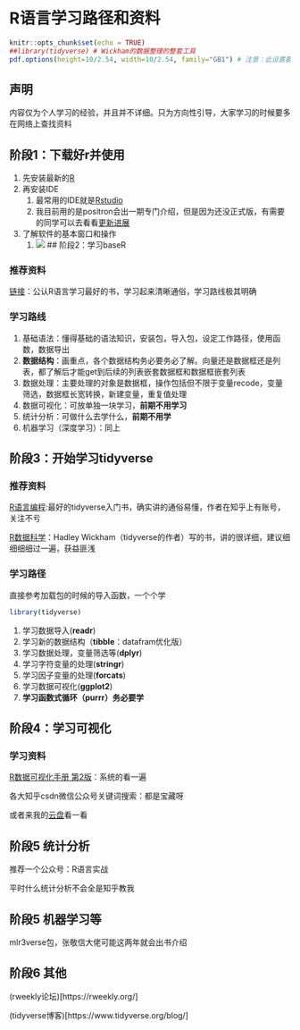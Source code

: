 
# R语言学习路径和资料


```r
knitr::opts_chunk$set(echo = TRUE)
##library(tidyverse) # Wickham的数据整理的整套工具
pdf.options(height=10/2.54, width=10/2.54, family="GB1") # 注意：此设置要放在最后
```

## 声明
内容仅为个人学习的经验，并且并不详细。只为方向性引导，大家学习的时候要多在网络上查找资料

## 阶段1：下载好r并使用
1. 先安装最新的[R](https://www.r-project.org/)
2. 再安装IDE
   1. 最常用的IDE就是[Rstudio](https://posit.co/downloads/)
   2. 我目前用的是positron会出一期专门介绍，但是因为还没正式版，有需要的同学可以去看看[更新进展](https://github.com/posit-dev/positron/releases)
3. 了解软件的基本窗口和操作
   1. ![](https://vip.123pan.cn/1813062489//7%20pic/202410192013471.png)
## 阶段2：学习baseR

### 推荐资料

[链接](https://book.douban.com/subject/36420926/)：公认R语言学习最好的书，学习起来清晰通俗，学习路线极其明确

### 学习路线
1. 基础语法：懂得基础的语法知识，安装包，导入包，设定工作路径，使用函数，数据导出
2. **数据结构**：画重点，各个数据结构务必要务必了解。向量还是数据框还是列表，都了解后才能get到后续的列表嵌套数据框和数据框嵌套列表
3. 数据处理：主要处理的对象是数据框，操作包括但不限于变量recode，变量筛选，数据框长宽转换，新建变量，重复值处理
4. 数据可视化：可放单独一块学习，**前期不用学习**
5. 统计分析：可做什么去学什么，**前期不用学**
6. 机器学习（深度学习）：同上

## 阶段3：开始学习tidyverse

### 推荐资料

[R语言编程](https://book.douban.com/subject/36171369/):最好的tidyverse入门书，确实讲的通俗易懂，作者在知乎上有账号，关注不亏

[R数据科学](https://book.douban.com/subject/30277904/)：Hadley Wickham（tidyverse的作者）写的书，讲的很详细，建议细细细细过一遍，获益匪浅

### 学习路径
直接参考加载包的时候的导入函数，一个个学

```r
library(tidyverse)

```

1. 学习数据导入(**readr**)
2. 学习新的数据结构（**tibble**：datafram优化版）
3. 学习数据处理，变量筛选等(**dplyr**)
4. 学习字符变量的处理(**stringr**)
5. 学习因子变量的处理(**forcats**)
6. 学习数据可视化(**ggplot2**)
7. **学习函数式循环（purrr）务必要学**

## 阶段4：学习可视化

### 学习资料

[R数据可视化手册  第2版](http://book.ucdrs.superlib.net/views/specific/2929/bookDetail.jsp?dxNumber=000019332693&d=49173A13F1A674EE50CACCE072F13B33&fenlei=18170403)：系统的看一遍

各大知乎csdn微信公众号关键词搜索：都是宝藏呀

或者来我的[云盘](https://file.wk8686.top/?2%20%E4%BB%A3%E7%A0%81%E6%A8%A1%E6%9D%BF/R)看一看

## 阶段5 统计分析

推荐一个公众号：R语言实战

平时什么统计分析不会全是知乎教我


## 阶段5 机器学习等

mlr3verse包，张敬信大佬可能这两年就会出书介绍

## 阶段6 其他

(rweekly论坛)[https://rweekly.org/]

(tidyverse博客)[https://www.tidyverse.org/blog/]